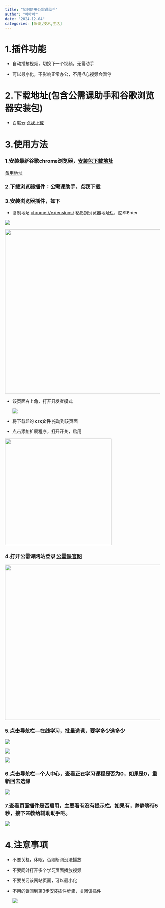 ```yaml
---
title: "如何使用公需课助手"
author: "叶叶叶"
date: "2024-12-04"
categories: [杂谈,技术,生活]
---
```


# 1.插件功能

-   自动播放视频，切换下一个视频。无需动手

-   可以最小化，不影响正常办公，不用担心视频会暂停

# 2.下载地址(包含公需课助手和谷歌浏览器安装包)
- 百度云 [点我下载](https://pan.baidu.com/s/1aMeeXjQt-x9yMTMJjA2gaQ?pwd=6666)
  
# 3.使用方法

### 1.安装最新谷歌chrome浏览器，[安装包下载地址](https://www.iplaysoft.com/tools/chrome/ "点我打开")
[备用地址](https://pan.baidu.com/s/1aMeeXjQt-x9yMTMJjA2gaQ?pwd=6666)

### 2.下载浏览器插件：公需课助手，点我下载

### 3.安装浏览器插件，如下

-   复制地址 <chrome://extensions/> 粘贴到浏览器地址栏，回车Enter

![](images/paste-1.png)

![](images/paste-14.png){width="535"}

-   该页面右上角，打开开发者模式

    ![](images/paste-16.png)

-   将下载好的 **crx文件** 拖动到该页面

-   点击添加扩展程序，打开开关，启用

![](images/paste-4.png){width="347"}

### 4.打开公需课网站登录 [公需课官网](http://jxjy.rsj.qz.gov.cn/ "点我打开")

![](images/paste-5.png){width="505"}

### 5.点击导航栏-–在线学习，批量选课，要学多少选多少

![](images/paste-8.png)

![](images/paste-6.png)

![](images/paste-7.png)

### 6.点击导航栏-–个人中心，查看正在学习课程是否为0，如果是0，重新回去选课

![](images/paste-10.png)

### 7.查看页面插件是否启用，主要看有没有提示栏，如果有，静静等待5秒，接下来教给辅助助手吧。

![](images/paste-11.png)

# 4.注意事项

-   不要关机，休眠，否则断网没法播放

-   不要同时打开多个学习页面播放视频

-   不要关闭该网站页面，可以最小化

-   不用的话回到第3步安装插件步骤，关闭该插件

    ![](images/paste-13.png)